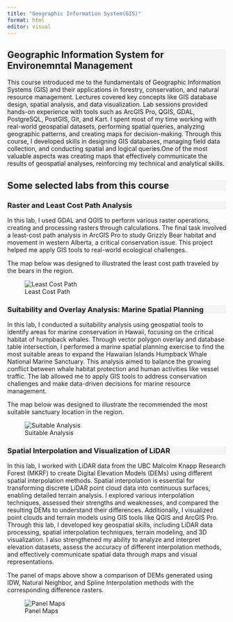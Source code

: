 ```yaml
---
title: "Geographic Information System(GIS)"
format: html
editor: visual
---
```


::: {style="background-color: #f5f5f5"}
# Geographic Information System for Environemntal Management

This course introduced me to the fundamentals of Geographic Information Systems (GIS) and their applications in forestry, conservation, and natural resource management. Lectures covered key concepts like GIS database design, spatial analysis, and data visualization. Lab sessions provided hands-on experience with tools such as ArcGIS Pro, QGIS, GDAL, PostgreSQL, PostGIS, Git, and Kart.
I spent most of my time working with real-world geospatial datasets, performing spatial queries, analyzing geographic patterns, and creating maps for decision-making.
Through this course, I developed skills in designing GIS databases, managing field data collection, and conducting spatial and logical queries.One of the most valuable aspects was creating maps that effectively communicate the results of geospatial analyses, reinforcing my technical and analytical skills.
:::

::: {style="background-color: #f5f5f5"}
## Some selected labs from this course
:::

::: {style="background-color: #f5f5f5"}
### Raster and Least Cost Path Analysis
:::

In this lab, I used GDAL and QGIS to perform various raster operations, creating and processing rasters through calculations.
The final task involved a least-cost path analysis in ArcGIS Pro to study Grizzly Bear habitat and movement in western Alberta, a critical conservation issue. This project helped me apply GIS tools to real-world ecological challenges.

The map below was designed to illustrated the least cost path traveled by the bears in the region.

![Least Cost Path](/Least%20Cost%20Path.jpg)

::: {style="background-color: #f5f5f5"}
### Suitability and Overlay Analysis: Marine Spatial Planning
:::

In this lab, I conducted a suitability analysis using geospatial tools to identify areas for marine conservation in Hawaii, focusing on the critical habitat of humpback whales. Through vector polygon overlay and database table intersection, I performed a marine spatial planning exercise to find the most suitable areas to expand the Hawaiian Islands Humpback Whale National Marine Sanctuary. This analysis aimed to balance the growing conflict between whale habitat protection and human activities like vessel traffic.
The lab allowed me to apply GIS tools to address conservation challenges and make data-driven decisions for marine resource management.

The map below was designed to illustrate the recommended the most suitable sanctuary location in the region.

![Suitable Analysis](/images/Suitability%20Analysis%20of%20the%20Top%20Five%20Santuary_page-0001.jpg)

::: {style="background-color: #f5f5f5"}
### Spatial Interpolation and Visualization of LiDAR
:::

In this lab, I worked with LiDAR data from the UBC Malcolm Knapp Research Forest (MKRF) to create Digital Elevation Models (DEMs) using different spatial interpolation methods. Spatial interpolation is essential for transforming discrete LiDAR point cloud data into continuous surfaces, enabling detailed terrain analysis. I explored various interpolation techniques, assessed their strengths and weaknesses, and compared the resulting DEMs to understand their differences. Additionally, I visualized point clouds and terrain models using GIS tools like QGIS and ArcGIS Pro.
Through this lab, I developed key geospatial skills, including LiDAR data processing, spatial interpolation techniques, terrain modeling, and 3D visualization. I also strengthened my ability to analyze and interpret elevation datasets, assess the accuracy of different interpolation methods, and effectively communicate spatial data through maps and visual representations.


The panel of maps above show a comparison of DEMs generated using IDW, Natural Neighbor, and Spline Interpolation methods with the corresponding difference rasters.


![Panel Maps](images\Layout.jpg)
